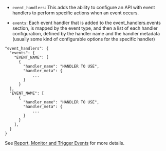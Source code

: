 ---
---

* `event_handlers`: This adds the ability to configure an API with event handlers to perform specific actions when an event occurs. 

* `events`: Each event handler that is added to the event_handlers.events section, is mapped by the event type, and then a list of each handler configuration, defined by the handler name and the handler metadata (usually some kind of configurable options for the specific handler)

```{.copyWrapper}
"event_handlers": {
  "events": {
    "EVENT_NAME": [
      {
        "handler_name": "HANDLER TO USE",
        "handler_meta": {
            ...
        }
      }
  ],
  "EVENT_NAME": [
      {
        "handler_name": "HANDLER TO USE",
        "handler_meta": {
            ...
        }
      }
    ],
  }
}
```

See [Report, Monitor and Trigger Events](/basic-config-and-security/report-monitor-trigger-events) for more details.
